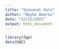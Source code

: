 ```yaml
---
title: "Seasonal data"
author: "Boyko Amarov"
date: "12/21/2021"
output: html_document
---
```


```r
library(fpp)
data(h02)
```
